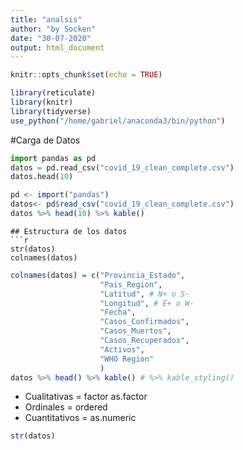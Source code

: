 ```yaml
---
title: "analsis"
author: "by Socken"
date: "30-07-2020"
output: html_document
---
```


```r
knitr::opts_chunk$set(echo = TRUE)

library(reticulate)
library(knitr)
library(tidyverse)
use_python("/home/gabriel/anaconda3/bin/python")
```

#Carga de Datos


```python
import pandas as pd
datos = pd.read_csv("covid_19_clean_complete.csv")
datos.head(10)
```

```r
pd <- import("pandas")
datos<- pd$read_csv("covid_19_clean_complete.csv")
datos %>% head(10) %>% kable()
```

```
## Estructura de los datos
```r
str(datos)
colnames(datos)
```



```r
colnames(datos) = c("Provincia_Estado",
                    "Pais_Region",
                    "Latitud", # N+ o S-
                    "Longitud", # E+ o W-
                    "Fecha",
                    "Casos_Confirmados",
                    "Casos_Muertos",
                    "Casos_Recuperados",
                    "Activos",
                    "WHO Region"
                    )
datos %>% head() %>% kable() # %>% kable_styling()
```
* Cualitativas = factor as.factor
* Ordinales = ordered
* Cuantitativos = as.numeric

```r
str(datos)
```




